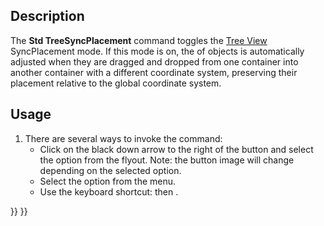 <languages/>
<translate>

<!--T:1-->
{{Docnav
|[[Std_TreeSyncSelection|TreeSyncSelection]]
|[[Std_TreePreSelection|TreePreSelection]]
|[[Std_View_Menu|Std View Menu]]
|IconL=Std_TreeSyncSelection.svg
|IconR=Std_TreePreSelection.svg
|IconC=Freecad.svg
}}

<!--T:2-->
{{GuiCommand
|Name=Std TreeSyncPlacement
|MenuLocation=View → TreeView actions → Sync placement
|Workbenches=All
|Shortcut={{KEY|T}} {{KEY|3}}
|Version=0.19
}}

==Description== <!--T:3-->

<!--T:4-->
The '''Std TreeSyncPlacement''' command toggles the [[Tree_View|Tree View]] SyncPlacement mode. If this mode is on, the {{PropertyData|Placement}} of objects is automatically adjusted when they are dragged and dropped from one container into another container with a different coordinate system, preserving their placement relative to the global coordinate system.

==Usage== <!--T:5-->

<!--T:6-->
# There are several ways to invoke the command:
#* Click on the black down arrow to the right of the {{Button|[[Image:Std_TreeSyncView.svg|16px]]}} button and select the {{MenuCommand|Sync placement}} option from the flyout. Note: the button image will change depending on the selected option.
#* Select the {{MenuCommand|View → TreeView actions → Sync placement}} option from the menu.
#* Use the keyboard shortcut: {{KEY|T}} then {{KEY|3}}.


<!--T:9-->
{{Docnav
|[[Std_TreeSyncSelection|TreeSyncSelection]]
|[[Std_TreePreSelection|TreePreSelection]]
|[[Std_View_Menu|Std View Menu]]
|IconL=Std_TreeSyncSelection.svg
|IconR=Std_TreePreSelection.svg
|IconC=Freecad.svg
}}

</translate>
{{Std_Base_navi{{#translation:}}}}
{{Userdocnavi{{#translation:}}}}